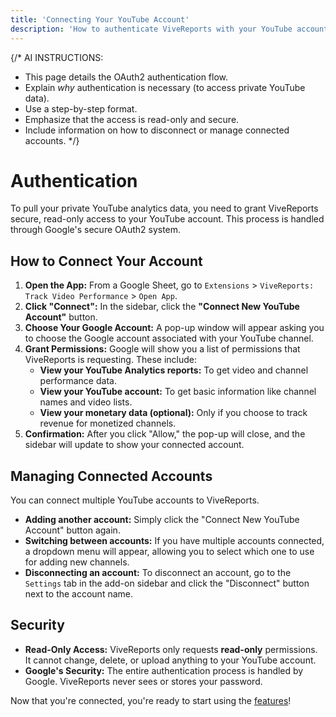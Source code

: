 ```yaml
---
title: 'Connecting Your YouTube Account'
description: 'How to authenticate ViveReports with your YouTube account to access analytics data.'
---
```


{/* AI INSTRUCTIONS:
- This page details the OAuth2 authentication flow.
- Explain *why* authentication is necessary (to access private YouTube data).
- Use a step-by-step format.
- Emphasize that the access is read-only and secure.
- Include information on how to disconnect or manage connected accounts.
*/}

# Authentication

To pull your private YouTube analytics data, you need to grant ViveReports secure, read-only access to your YouTube account. This process is handled through Google's secure OAuth2 system.

## How to Connect Your Account

1.  **Open the App:** From a Google Sheet, go to `Extensions` > `ViveReports: Track Video Performance` > `Open App`.
2.  **Click "Connect":** In the sidebar, click the **"Connect New YouTube Account"** button.
3.  **Choose Your Google Account:** A pop-up window will appear asking you to choose the Google account associated with your YouTube channel.
4.  **Grant Permissions:** Google will show you a list of permissions that ViveReports is requesting. These include:
    -   **View your YouTube Analytics reports:** To get video and channel performance data.
    -   **View your YouTube account:** To get basic information like channel names and video lists.
    -   **View your monetary data (optional):** Only if you choose to track revenue for monetized channels.
5.  **Confirmation:** After you click "Allow," the pop-up will close, and the sidebar will update to show your connected account.

## Managing Connected Accounts

You can connect multiple YouTube accounts to ViveReports.

-   **Adding another account:** Simply click the "Connect New YouTube Account" button again.
-   **Switching between accounts:** If you have multiple accounts connected, a dropdown menu will appear, allowing you to select which one to use for adding new channels.
-   **Disconnecting an account:** To disconnect an account, go to the `Settings` tab in the add-on sidebar and click the "Disconnect" button next to the account name.

## Security

-   **Read-Only Access:** ViveReports only requests **read-only** permissions. It cannot change, delete, or upload anything to your YouTube account.
-   **Google's Security:** The entire authentication process is handled by Google. ViveReports never sees or stores your password.

Now that you're connected, you're ready to start using the [features](./features)!
